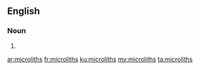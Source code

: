 ==English==

===Noun===
{{head|en}}

# {{plural of|microlith}}

[[ar:microliths]]
[[fr:microliths]]
[[ku:microliths]]
[[my:microliths]]
[[ta:microliths]]